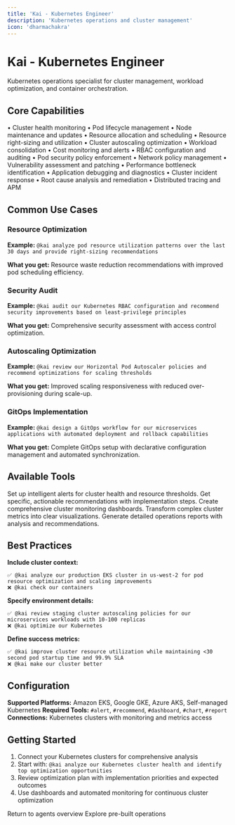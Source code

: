 ```yaml
---
title: 'Kai - Kubernetes Engineer'
description: 'Kubernetes operations and cluster management'
icon: 'dharmachakra'
---
```


# Kai - Kubernetes Engineer

Kubernetes operations specialist for cluster management, workload optimization, and container orchestration.

## Core Capabilities

<CardGroup cols={2}>
  <Card title="Daily Operations" icon="clock">
    • Cluster health monitoring
    • Pod lifecycle management
    • Node maintenance and updates
    • Resource allocation and scheduling
  </Card>
  <Card title="Cost Optimization" icon="dollar-sign">
    • Resource right-sizing and utilization
    • Cluster autoscaling optimization
    • Workload consolidation
    • Cost monitoring and alerts
  </Card>
  <Card title="Security Operations" icon="shield-check">
    • RBAC configuration and auditing
    • Pod security policy enforcement
    • Network policy management
    • Vulnerability assessment and patching
  </Card>
  <Card title="Troubleshooting" icon="wrench">
    • Performance bottleneck identification
    • Application debugging and diagnostics
    • Cluster incident response
    • Root cause analysis and remediation
    • Distributed tracing and APM
  </Card>
</CardGroup>

## Common Use Cases

### Resource Optimization
**Example:** `@kai analyze pod resource utilization patterns over the last 30 days and provide right-sizing recommendations`

**What you get:** Resource waste reduction recommendations with improved pod scheduling efficiency.

### Security Audit
**Example:** `@kai audit our Kubernetes RBAC configuration and recommend security improvements based on least-privilege principles`

**What you get:** Comprehensive security assessment with access control optimization.

### Autoscaling Optimization
**Example:** `@kai review our Horizontal Pod Autoscaler policies and recommend optimizations for scaling thresholds`

**What you get:** Improved scaling responsiveness with reduced over-provisioning during scale-up.

### GitOps Implementation
**Example:** `@kai design a GitOps workflow for our microservices applications with automated deployment and rollback capabilities`

**What you get:** Complete GitOps setup with declarative configuration management and automated synchronization.

## Available Tools

<CardGroup cols={3}>
  <Card title="#alert" icon="bell">
    Set up intelligent alerts for cluster health and resource thresholds.
  </Card>
  <Card title="#recommend" icon="lightbulb">
    Get specific, actionable recommendations with implementation steps.
  </Card>
  <Card title="#dashboard" icon="chart-mixed">
    Create comprehensive cluster monitoring dashboards.
  </Card>
  <Card title="#visual" icon="chart-bar">
    Transform complex cluster metrics into clear visualizations.
  </Card>
  <Card title="#report" icon="file-chart-column">
    Generate detailed operations reports with analysis and recommendations.
  </Card>
</CardGroup>

## Best Practices

**Include cluster context:**
```
✅ @kai analyze our production EKS cluster in us-west-2 for pod resource optimization and scaling improvements
❌ @kai check our containers
```

**Specify environment details:**
```
✅ @kai review staging cluster autoscaling policies for our microservices workloads with 10-100 replicas
❌ @kai optimize our Kubernetes
```

**Define success metrics:**
```
✅ @kai improve cluster resource utilization while maintaining <30 second pod startup time and 99.9% SLA
❌ @kai make our cluster better
```

## Configuration

**Supported Platforms:** Amazon EKS, Google GKE, Azure AKS, Self-managed Kubernetes
**Required Tools:** `#alert`, `#recommend`, `#dashboard`, `#chart`, `#report`
**Connections:** Kubernetes clusters with monitoring and metrics access

## Getting Started

1. Connect your Kubernetes clusters for comprehensive analysis
2. Start with: `@kai analyze our Kubernetes cluster health and identify top optimization opportunities`
3. Review optimization plan with implementation priorities and expected outcomes
4. Use dashboards and automated monitoring for continuous cluster optimization

<CardGroup cols={2}>
  <Card title="Back to Agents" icon="arrow-left" href="/guide/agents">
    Return to agents overview
  </Card>
  <Card title="Operations Hub" icon="hub" href="/guide/operations-hub">
    Explore pre-built operations
  </Card>
</CardGroup>